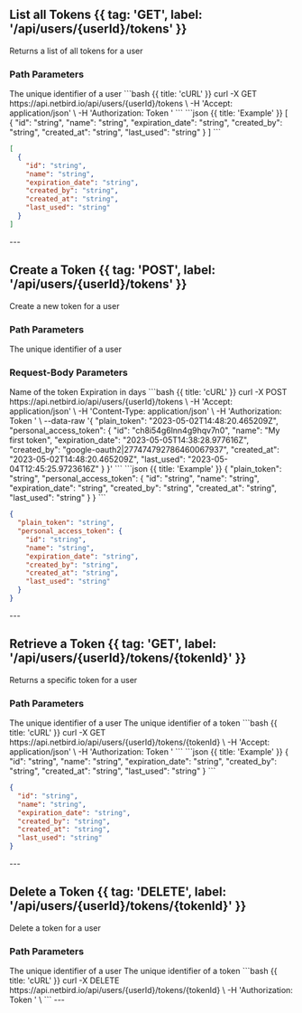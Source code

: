 

## List all Tokens {{ tag: 'GET', label: '/api/users/{userId}/tokens' }}


<Row>

<Col>
Returns a list of all tokens for a user

### Path Parameters


<Properties>
<Property name="userId" type="string" required={true} >
The unique identifier of a user
</Property>

</Properties>

</Col>

<Col sticky>
<CodeGroup title="Request" tag="GET" label="/api/users/{userId}/tokens" >
```bash {{ title: 'cURL' }}
curl -X GET https://api.netbird.io/api/users/{userId}/tokens \
-H 'Accept: application/json' \
-H 'Authorization: Token <TOKEN>' 
```
</CodeGroup>
<CodeGroup title="Response" tag="GET" label="/api/users/{userId}/tokens" >
```json {{ title: 'Example' }}
[
  {
    "id": "string",
    "name": "string",
    "expiration_date": "string",
    "created_by": "string",
    "created_at": "string",
    "last_used": "string"
  }
]
```

```json {{ title: 'Schema' }}
[
  {
    "id": "string",
    "name": "string",
    "expiration_date": "string",
    "created_by": "string",
    "created_at": "string",
    "last_used": "string"
  }
]
```
</CodeGroup>

</Col>

</Row>
---



## Create a Token {{ tag: 'POST', label: '/api/users/{userId}/tokens' }}


<Row>

<Col>
Create a new token for a user

### Path Parameters


<Properties>
<Property name="userId" type="string" required={true} >
The unique identifier of a user
</Property>

</Properties>


### Request-Body Parameters


<Properties>
<Property name="name" type="string" required={true} >
Name of the token
</Property>
<Property name="expires_in" type="integer" required={true} >
Expiration in days
</Property>

</Properties>

</Col>

<Col sticky>
<CodeGroup title="Request" tag="POST" label="/api/users/{userId}/tokens" >
```bash {{ title: 'cURL' }}
curl -X POST https://api.netbird.io/api/users/{userId}/tokens \
-H 'Accept: application/json' \
-H 'Content-Type: application/json' \
-H 'Authorization: Token <TOKEN>' \
--data-raw '{
  "plain_token": "2023-05-02T14:48:20.465209Z",
  "personal_access_token": {
    "id": "ch8i54g6lnn4g9hqv7n0",
    "name": "My first token",
    "expiration_date": "2023-05-05T14:38:28.977616Z",
    "created_by": "google-oauth2|277474792786460067937",
    "created_at": "2023-05-02T14:48:20.465209Z",
    "last_used": "2023-05-04T12:45:25.9723616Z"
  }
}'
```
</CodeGroup>
<CodeGroup title="Response" tag="POST" label="/api/users/{userId}/tokens" >
```json {{ title: 'Example' }}
{
  "plain_token": "string",
  "personal_access_token": {
    "id": "string",
    "name": "string",
    "expiration_date": "string",
    "created_by": "string",
    "created_at": "string",
    "last_used": "string"
  }
}
```

```json {{ title: 'Schema' }}
{
  "plain_token": "string",
  "personal_access_token": {
    "id": "string",
    "name": "string",
    "expiration_date": "string",
    "created_by": "string",
    "created_at": "string",
    "last_used": "string"
  }
}
```
</CodeGroup>

</Col>

</Row>
---



## Retrieve a Token {{ tag: 'GET', label: '/api/users/{userId}/tokens/{tokenId}' }}


<Row>

<Col>
Returns a specific token for a user

### Path Parameters


<Properties>
<Property name="userId" type="string" required={true} >
The unique identifier of a user
</Property>
<Property name="tokenId" type="string" required={true} >
The unique identifier of a token
</Property>

</Properties>

</Col>

<Col sticky>
<CodeGroup title="Request" tag="GET" label="/api/users/{userId}/tokens/{tokenId}" >
```bash {{ title: 'cURL' }}
curl -X GET https://api.netbird.io/api/users/{userId}/tokens/{tokenId} \
-H 'Accept: application/json' \
-H 'Authorization: Token <TOKEN>' 
```
</CodeGroup>
<CodeGroup title="Response" tag="GET" label="/api/users/{userId}/tokens/{tokenId}" >
```json {{ title: 'Example' }}
{
  "id": "string",
  "name": "string",
  "expiration_date": "string",
  "created_by": "string",
  "created_at": "string",
  "last_used": "string"
}
```

```json {{ title: 'Schema' }}
{
  "id": "string",
  "name": "string",
  "expiration_date": "string",
  "created_by": "string",
  "created_at": "string",
  "last_used": "string"
}
```
</CodeGroup>

</Col>

</Row>
---



## Delete a Token {{ tag: 'DELETE', label: '/api/users/{userId}/tokens/{tokenId}' }}


<Row>

<Col>
Delete a token for a user

### Path Parameters


<Properties>
<Property name="userId" type="string" required={true} >
The unique identifier of a user
</Property>
<Property name="tokenId" type="string" required={true} >
The unique identifier of a token
</Property>

</Properties>

</Col>

<Col sticky>
<CodeGroup title="Request" tag="DELETE" label="/api/users/{userId}/tokens/{tokenId}" >
```bash {{ title: 'cURL' }}
curl -X DELETE https://api.netbird.io/api/users/{userId}/tokens/{tokenId} \
-H 'Authorization: Token <TOKEN>' \
```
</CodeGroup>

</Col>

</Row>
---
